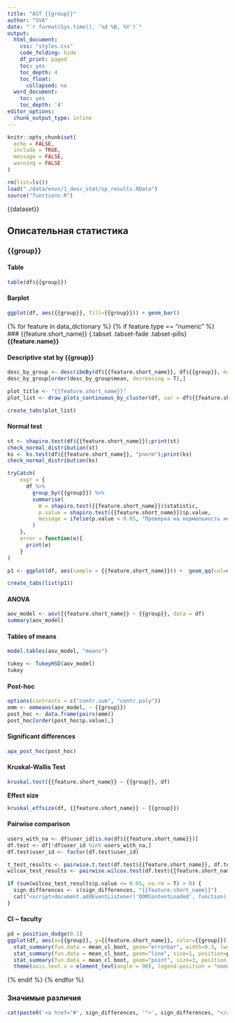 ```yaml
---
title: "AST {{group}}"
author: "SVA"
date: "`r format(Sys.time(), '%d %B, %Y')`"
output:
  html_document:
    css: "styles.css"
    code_folding: hide
    df_print: paged
    toc: yes
    toc_depth: 4
    toc_float:
      collapsed: no
  word_document:
    toc: yes
    toc_depth: '4'
editor_options:
  chunk_output_type: inline
---
```



```r
knitr::opts_chunk$set(
  echo = FALSE,
  include = TRUE,
  message = FALSE, 
  warning = FALSE
)

rm(list=ls())
load("./data/envs/1_desc_stat/sp_results.RData")
source("functions.R")
```

<script>
function addClassToTitle(containerId, className) {
  // Находим контейнер по id
  var container = document.getElementById(containerId);
  if (!container) {
    console.warn('Контейнер с id "' + containerId + '" не найден.');
    return;
  }

  // Добавляем класс к найденному h3
  container.classList.add(className);
}
</script>

{{dataset}}




## Описательная статистика 

### {{group}} {.tabset .tabset-fade .tabset-pills}

#### Table
```r
table(df${{group}})
```

#### Barplot
```r
ggplot(df, aes({{group}}, fill={{group}})) + geom_bar()
```


{% for feature in data_dictionary %}
{% if feature.type == "numeric" %}
### {{feature.short_name}} {.tabset .tabset-fade .tabset-pills}
**{{feature.name}}**

#### Descriptive stat by {{group}}
```r
desc_by_group <- describeBy(df${{feature.short_name}}, df${{group}}, mat = T)
desc_by_group[order(desc_by_group$mean, decreasing = T),]
```

```r
plot_title <- "{{feature.short_name}}"
plot_list <- draw_plots_continuous_by_cluster(df, var = df${{feature.short_name}}, group = df${{group}}, group_lab = "{{group}}", title = plot_title, legend_title = "{{group}}", x_lab = "{{feature.name}}", filename = NULL, binwidth = NULL, bins = 15, alpha = 0.5, angle = 90)

create_tabs(plot_list)
```

#### Normal test
```r
st <- shapiro.test(df${{feature.short_name}});print(st)
check_normal_distribution(st)
ks <- ks.test(df${{feature.short_name}}, "pnorm");print(ks)
check_normal_distribution(ks)
```

```r
tryCatch(
    expr = {
      df %>%
        group_by({{group}}) %>%
        summarise(
          W = shapiro.test({{feature.short_name}})$statistic,
          p.value = shapiro.test({{feature.short_name}})$p.value,
          message = ifelse(p.value < 0.05, "Проверка на нормальность не пройдена", "Проверка на нормальность пройдена")
        )
    },
    error = function(e){
      print(e)
    }
)
```

```r
p1 <- ggplot(df, aes(sample = {{feature.short_name}})) +  geom_qq(col=main_color) + geom_qq_line() + labs(title = "QQPlot - {{feature.short_name}}", tabname="QQPlot", filename=paste0(plot_title, "_QQplot")) + facet_wrap(". ~ {{group}}")

create_tabs(list(p1))
```

#### ANOVA

```r
aov_model <- aov({{feature.short_name}} ~ {{group}}, data = df)
summary(aov_model)
```

#### Tables of means
```r
model.tables(aov_model, "means")
```

```r
tukey <- TukeyHSD(aov_model)
tukey
```


#### Post-hoc
```r
options(contrasts = c("contr.sum", "contr.poly"))
emm <- emmeans(aov_model, ~ {{group}})
post_hoc <- data.frame(pairs(emm))
post_hoc[order(post_hoc$p.value),]
```

#### Significant differences

```r
apa_post_hoc(post_hoc)
```

#### Kruskal-Wallis Test

```r
kruskal.test({{feature.short_name}} ~ {{group}}, df)
```

**Effect size**
```r
kruskal_effsize(df, {{feature.short_name}} ~ {{group}})
```

#### Pairwise comparison

```r
users_with_na <- df$user_id[is.na(df${{feature.short_name}})]
df.test <- df[!df$user_id %in% users_with_na,]
df.test$user_id <- factor(df.test$user_id)

t_test_results <- pairwise.t.test(df.test${{feature.short_name}}, df.test${{group}}, p.adjust.method = "BH");t_test_results
wilcox_test_results <- pairwise.wilcox.test(df.test${{feature.short_name}}, df.test${{group}}, p.adjust.method = "BH");wilcox_test_results
```

```r
if (sum(wilcox_test_results$p.value <= 0.05, na.rm = T) > 0) {
  sign_differences <- c(sign_differences, "{{feature.short_name}}")
  cat("<script>document.addEventListener('DOMContentLoaded', function() {addClassToTitle('{{feature.short_name}}', 'highlight');});</script>")
}
```


#### CI ~ faculty
```r
pd = position_dodge(0.1)
ggplot(df, aes(x={{group}}, y={{feature.short_name}}, color={{group}})) +
  stat_summary(fun.data = mean_cl_boot, geom="errorbar", width=0.3, lwd=0.8, position=pd, alpha=alpha) +
  stat_summary(fun.data = mean_cl_boot, geom="line", size=1, position=pd, alpha=alpha) +
  stat_summary(fun.data = mean_cl_boot, geom="point", size=3, position = pd, pch = 15, alpha=alpha) + 
  theme(axis.text.x = element_text(angle = 90), legend.position = "none")
```

{% endif %}
{% endfor %}


### Значимые различия
```r
cat(paste0('<a href="#', sign_differences, '">', sign_differences, "</a><br>"))
```
